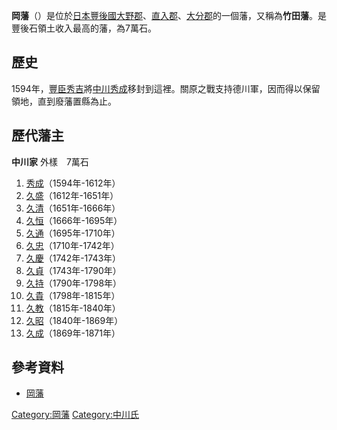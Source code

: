 '''岡藩'''（{{jpn|j=岡藩|hg=おかはん|rm=Oka han|f=y}}）是位於[[日本|日本]][[豐後國|豐後國]][[大野郡_(大分縣)|大野郡]]、[[直入郡|直入郡]]、[[大分郡|大分郡]]的一個藩，又稱為'''竹田藩'''。是豐後石領土收入最高的藩，為7萬石。

==歷史==
1594年，[[豐臣秀吉|豐臣秀吉]]將[[中川秀成|中川秀成]]移封到這裡。關原之戰支持德川軍，因而得以保留領地，直到廢藩置縣為止。

==歷代藩主==
'''中川家''' 外樣　7萬石　
#[[中川秀成|秀成]]（1594年-1612年）
#[[中川久盛|久盛]]（1612年-1651年）
#[[中川久清|久清]]（1651年-1666年）
#[[中川久恒|久恒]]（1666年-1695年）
#[[中川久通|久通]]（1695年-1710年）
#[[中川久忠|久忠]]（1710年-1742年）
#[[中川久慶|久慶]]（1742年-1743年）
#[[中川久貞|久貞]]（1743年-1790年）
#[[中川久持|久持]]（1790年-1798年）
#[[中川久貴|久貴]]（1798年-1815年）
#[[中川久教|久教]]（1815年-1840年）
#[[中川久昭|久昭]]（1840年-1869年）
#[[中川久成|久成]]（1869年-1871年）

==參考資料==
*[https://web.archive.org/web/20120114093447/http://www.asahi-net.or.jp/~me4k-skri/han/kyushu/oka.html 岡藩]

{{江戶時代的藩}}

[[Category:岡藩|Category:岡藩]]
[[Category:中川氏|Category:中川氏]]